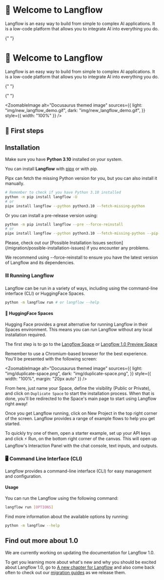
# 👋 Welcome to Langflow

Langflow is an easy way to build from simple to complex AI applications. It is a low-code platform that allows you to integrate AI into everything you do.

{" "}

# 👋 Welcome to Langflow

Langflow is an easy way to build from simple to complex AI applications. It is a low-code platform that allows you to integrate AI into everything you do.

{" "}

{" "}

<ZoomableImage
  alt="Docusaurus themed image"
  sources={{
    light: "img/new_langflow_demo.gif",
    dark: "img/new_langflow_demo.gif",
  }}
  style={{ width: "100%" }}
/>

## 🚀 First steps

## Installation

Make sure you have **Python 3.10** installed on your system.

You can install **Langflow** with [pipx](https://pipx.pypa.io/stable/installation/) or with pip.

Pipx can fetch the missing Python version for you, but you can also install it manually.

```bash
# Remember to check if you have Python 3.10 installed
python -m pip install langflow -U
# or
pipx install langflow --python python3.10 --fetch-missing-python
```

Or you can install a pre-release version using:

```bash
python -m pip install langflow --pre --force-reinstall
# or
pipx install langflow --python python3.10 --fetch-missing-python --pip-args="--pre --force-reinstall"
```

<Admonition type="tip">
  <p>
    Please, check out our [Possible Installation Issues
    section](/migration/possible-installation-issues) if you encounter any
    problems.
  </p>
</Admonition>

We recommend using --force-reinstall to ensure you have the latest version of Langflow and its dependencies.

### ⛓️ Running Langflow

Langflow can be run in a variety of ways, including using the command-line interface (CLI) or HuggingFace Spaces.

```bash
python -m langflow run # or langflow --help
```

#### 🤗 HuggingFace Spaces

Hugging Face provides a great alternative for running Langflow in their Spaces environment. This means you can run Langflow without any local installation required.

The first step is to go to the [Langflow Space](https://huggingface.co/spaces/Langflow/Langflow?duplicate=true) or [Langflow 1.0 Preview Space](https://huggingface.co/spaces/Langflow/Langflow-Preview?duplicate=true)

Remember to use a Chromium-based browser for the best experience. You'll be presented with the following screen:

<ZoomableImage
  alt="Docusaurus themed image"
  sources={{
    light: "img/duplicate-space.png",
    dark: "img/duplicate-space.png",
  }}
  style={{ width: "100%", margin: "20px auto" }}
/>

From here, just name your Space, define the visibility (Public or Private), and click on `Duplicate Space` to start the installation process. When that is done, you'll be redirected to the Space's main page to start using Langflow right away!

Once you get Langflow running, click on New Project in the top right corner of the screen. Langflow provides a range of example flows to help you get started.

To quickly try one of them, open a starter example, set up your API keys and click ⚡ Run, on the bottom right corner of the canvas. This will open up Langflow's Interaction Panel with the chat console, text inputs, and outputs.

### 🖥️ Command Line Interface (CLI)

Langflow provides a command-line interface (CLI) for easy management and configuration.

#### Usage

You can run the Langflow using the following command:

```bash
langflow run [OPTIONS]
```

Find more information about the available options by running:

```bash
python -m langflow --help
```

## Find out more about 1.0

<Admonition type="caution" icon="🚧" title="ZONE UNDER CONSTRUCTION">
  <p>
    We are currently working on updating the documentation for Langflow 1.0.
  </p>
</Admonition>

To get you learning more about what's new and why you should be excited about Langflow 1.0,
go to [A new chapter for Langflow](/whats-new/a-new-chapter-langflow) and also come back often
to check out our [migration guides](/whats-new/migrating-to-one-point-zero) as we release them.
